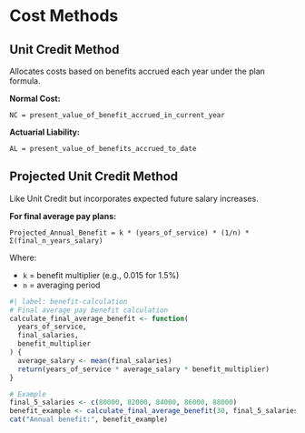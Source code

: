 # Cost Methods

## Unit Credit Method
Allocates costs based on benefits accrued each year under the plan formula.

**Normal Cost:**
```
NC = present_value_of_benefit_accrued_in_current_year
```

**Actuarial Liability:**
```
AL = present_value_of_benefits_accrued_to_date
```

## Projected Unit Credit Method
Like Unit Credit but incorporates expected future salary increases.

**For final average pay plans:**
```
Projected_Annual_Benefit = k * (years_of_service) * (1/n) * Σ(final_n_years_salary)
```
Where:

- `k` = benefit multiplier (e.g., 0.015 for 1.5%)
- `n` = averaging period

```r
#| label: benefit-calculation
# Final average pay benefit calculation
calculate_final_average_benefit <- function(
  years_of_service,
  final_salaries,
  benefit_multiplier
) {
  average_salary <- mean(final_salaries)
  return(years_of_service * average_salary * benefit_multiplier)
}

# Example
final_5_salaries <- c(80000, 82000, 84000, 86000, 88000)
benefit_example <- calculate_final_average_benefit(30, final_5_salaries, 0.015)
cat("Annual benefit:", benefit_example)
```